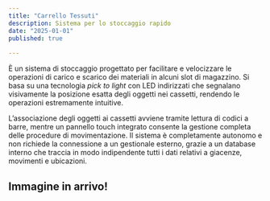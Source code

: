 ```yaml
---
title: "Carrello Tessuti"
description: Sistema per lo stoccaggio rapido
date: "2025-01-01"
published: true
  
---
```


È un sistema di stoccaggio progettato per facilitare e velocizzare le operazioni di carico e scarico dei materiali in alcuni slot di magazzino. Si basa su una tecnologia _pick to light_ con LED indirizzati che segnalano visivamente la posizione esatta degli oggetti nei cassetti, rendendo le operazioni estremamente intuitive.

L’associazione degli oggetti ai cassetti avviene tramite lettura di codici a barre, mentre un pannello touch integrato consente la gestione completa delle procedure di movimentazione. Il sistema è completamente autonomo e non richiede la connessione a un gestionale esterno, grazie a un database interno che traccia in modo indipendente tutti i dati relativi a giacenze, movimenti e ubicazioni.

## Immagine in arrivo!
